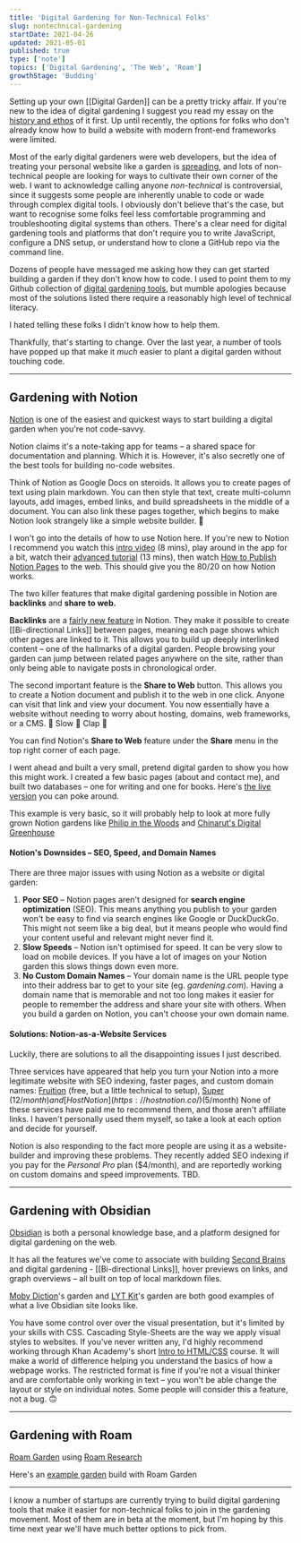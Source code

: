 ```yaml
---
title: 'Digital Gardening for Non-Technical Folks'
slug: nontechnical-gardening
startDate: 2021-04-26
updated: 2021-05-01
published: true
type: ['note']
topics: ['Digital Gardening', 'The Web', 'Roam']
growthStage: 'Budding'
---
```


<IntroParagraph>

Setting up your own [[Digital Garden]] can be a pretty tricky affair. <Footnote idName={1}>If you're new to the idea of digital gardening I suggest you read my essay on the [history and ethos](/garden-history) of it first.</Footnote> Up until recently, the options for folks who don't already know how to build a website with modern front-end frameworks were limited. 

</IntroParagraph>

Most of the early digital gardeners were web developers, but the idea of treating your personal website like a  garden is [spreading](https://www.technologyreview.com/2020/09/03/1007716/digital-gardens-let-you-cultivate-your-own-little-bit-of-the-internet/), and lots of non-technical people are looking for ways to cultivate their own corner of the web. <Footnote idName={2}>I want to acknowledge calling anyone  _non-technical_ is controversial, since it suggests some people are inherently unable to code or wade through complex digital tools. I obviously don't believe that's the case, but want to recognise some folks feel less comfortable programming and troubleshooting digital systems than others.</Footnote> There's a clear need for digital gardening tools and platforms that don't require you to write JavaScript, configure a DNS setup, or understand how to clone a GitHub repo via the command line.

Dozens of people have messaged me asking how they can get started building a garden if they don't know how to code. I used to point them to my Github collection of [digital gardening tools](https://github.com/MaggieAppleton/digital-gardeners), but mumble apologies because most of the solutions listed there require a reasonably high level of technical literacy.

I hated telling these folks I didn't know how to help them. 

Thankfully, that's starting to change. Over the last year, a number of tools have popped up that make it _much_ easier to plant a digital garden without touching code.

---

## Gardening with Notion

[Notion](https://www.notion.so/) is one of the easiest and quickest ways to start building a digital garden when you're not code-savvy.

Notion claims it's a note-taking app for teams – a shared space for documentation and planning. Which it is. However, it's also secretly one of the best tools for building no-code websites. 

<ImageFrame alt="The Notion homepage which presents itself as a notes app for teams" showalt width="900px" src="https://res.cloudinary.com/dxj9qr5gj/image/upload/c_scale,f_auto,q_100,w_1200/v1619476135/maggieappleton.com/notes/nontechnical-gardening/notionhome.png" />

Think of Notion as Google Docs on steroids. It allows you to create pages of text using plain markdown. You can then style that text, create multi-column layouts, add images, embed links, and build spreadsheets in the middle of a document. You can also link these pages together, which begins to make Notion look strangely like a simple website builder. 🤔

I won't go into the details of how to use Notion here. If you're new to Notion I recommend you watch this [intro video](https://www.notion.so/guides/notion-training-the-basics) (8 mins), play around in the app for a bit, watch their [advanced tutorial](https://www.notion.so/guides/notion-training-advanced) (13 mins), then watch [How to Publish Notion Pages](https://www.notion.so/guides/publish-notion-pages-to-the-web) to the web. This should give you the 80/20 on how Notion works.

The two killer features that make digital gardening possible in Notion are **backlinks** and **share to web.**

**Backlinks** are a [fairly new feature](https://www.notion.so/guides/creating-links-and-backlinks) in Notion. They make it possible to create [[Bi-directional Links]] between pages, meaning each page shows which other pages are linked to it. This allows you to build up deeply interlinked content – one of the hallmarks of a digital garden. People browsing your garden can jump between related pages anywhere on the site, rather than only being able to navigate posts in chronological order.

<ImageFrame width="800px" showalt alt="Backlinks in Notion show up right underneath the title of a page" src="https://res.cloudinary.com/dxj9qr5gj/image/upload/c_scale,f_auto,q_100,w_1200/v1619473460/maggieappleton.com/notes/nontechnical-gardening/Screenshot_-_2021-04-26_22.43.04_eonejw.png" />


The second important feature is the **Share to Web** button. This allows you to create a Notion document and publish it to the web in one click. Anyone can visit that link and view your document. You now essentially have a website without needing to worry about hosting, domains, web frameworks, or a CMS. 👏 Slow 👏 Clap 👏

You can find Notion's __Share to Web__ feature under the __Share__ menu in the top right corner of each page.

<ImageFrame width="1000px" showalt alt="An example of where to find Notion's 'Share to Web' settings" src="https://res.cloudinary.com/dxj9qr5gj/image/upload/c_scale,f_auto,q_100,w_1200/v1619470978/maggieappleton.com/notes/nontechnical-gardening/Screenshot_-_2021-04-26_22.02.40_bqjnft.png" />

I went ahead and built a very small, pretend digital garden to show you how this might work. I created a few basic pages (about and contact me), and built two databases – one for writing and one for books. Here's [the live version](https://www.notion.so/Maggie-s-Pretend-Garden-ad29880fed054ba1a0872d3e06252f81) you can poke around.

<ImageFrame width="1000px" src="https://res.cloudinary.com/dxj9qr5gj/image/upload/c_scale,f_auto,q_100,w_1200/v1619473457/maggieappleton.com/notes/nontechnical-gardening/Screenshot_-_2021-04-26_22.43.49_fdbeyy.png" alt="My example digital garden in Notion" showalt />

This example is very basic, so it will probably help to look at more fully grown Notion gardens like [Philip in the Woods](https://philipb.cc/) and [Chinarut's Digital Greenhouse](https://www.notion.so/Chinarut-s-Digital-Greenhouse-9b31c7ba8efc4bf9adcfa17a38c841ff)

<Halfspacer />

#### Notion's Downsides – SEO, Speed, and Domain Names

There are three major issues with using Notion as a website or digital garden:

1. **Poor SEO** – Notion pages aren't designed for __search engine optimization__ (SEO). This means anything you publish to your garden won't be easy to find via search engines like Google or DuckDuckGo. This might not seem like a big deal, but it means people who would find your content useful and relevant might never find it. 
2. **Slow Speeds** – Notion isn't optimised for speed. It can be very slow to load on mobile devices. If you have a lot of images on your Notion garden this slows things down even more.
3. **No Custom Domain Names** – Your domain name is the URL people type into their address bar to get to your site (eg. _gardening.com_). Having a domain name that is memorable and not too long makes it easier for people to remember the address and share your site with others. When you build a garden on Notion, you can't choose your own domain name.

#### Solutions: Notion-as-a-Website Services

Luckily, there are solutions to all the disappointing issues I just described. 

Three services have appeared that help you turn your Notion into a more legitimate website with SEO indexing, faster pages, and custom domain names: [Fruition](https://fruitionsite.com/) (free, but a little technical to setup), [Super](https://super.so/) ($12/month) and [Host Notion](https://hostnotion.co/) ($5/month) <Footnote idName={3}>None of these services have paid me to recommend them, and those aren't affiliate links. I haven't personally used them myself, so take a look at each option and decide for yourself.</Footnote>

Notion is also responding to the fact more people are using it as a website-builder and improving these problems. They recently added SEO indexing if you pay for the _Personal Pro_ plan ($4/month), and are reportedly working on custom domains and speed improvements. TBD.

---

## Gardening with Obsidian

[Obsidian](https://obsidian.md/) is both a personal knowledge base, and a platform designed for digital gardening on the web. 

It has all the features we've come to associate with building [Second Brains](/basb) and digital gardening - [[Bi-directional Links]], hover previews on links, and graph overviews – all built on top of local markdown files.

<ImageFrame width="1000px" src="https://res.cloudinary.com/dxj9qr5gj/image/upload/c_scale,f_auto,q_100,w_1200/v1619469764/maggieappleton.com/notes/nontechnical-gardening/Screenshot_-_2021-04-26_21.40.29_oge9pw.png" />

[Moby Diction](https://publish.obsidian.md/mobydiction/notes/_About)'s garden and [LYT Kit](https://publish.obsidian.md/lyt-kit/_Start+Here)'s garden are both good examples of what a live Obsidian site looks like.

<ImageFrame width="1000px" src="https://res.cloudinary.com/dxj9qr5gj/image/upload/v1619884934/maggieappleton.com/notes/nontechnical-gardening/Screenshot_-_2021-05-01_17.01.59_qzjdd3.png" alt="A screenshot of an obsidian public garden" />

You have some control over over the visual presentation, but it's limited by your skills with CSS. <Footnote idName={4}>Cascading Style-Sheets are the way we apply visual styles to websites. If you've never written any, I'd highly recommend working through Khan Academy's short [Intro to HTML/CSS](https://www.khanacademy.org/computing/computer-programming/html-css) course. It will make a world of difference helping you understand the basics of how a webpage works.</Footnote> The restricted format is fine if you're not a visual thinker and are comfortable only working in text – you won't be able change the layout or style on individual notes. Some people will consider this a feature, not a bug. 🙃

---

## Gardening with Roam

[Roam Garden](https://roam.garden/) using [Roam Research]()

<ImageFrame width="1000px" src="https://res.cloudinary.com/dxj9qr5gj/image/upload/c_scale,f_auto,q_100,w_1200/v1619474651/maggieappleton.com/notes/nontechnical-gardening/Screenshot_-_2021-04-26_23.03.14_wukh6k.png" />

Here's an [example garden](https://vlad.roam.garden/) build with Roam Garden


---

I know a number of startups are currently trying to build digital gardening tools that make it easier for non-technical folks to join in the gardening movement. Most of them are in beta at the moment, but I'm hoping by this time next year we'll have much better options to pick from.

